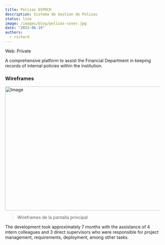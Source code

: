 ```yaml
---
title: Polizas ESPOCH
description: Sistema de Gestion de Polizas
status: live
image: /images/blog/polizas-cover.jpg
date: "2023-06-19"
authors:
  - richard
---
```


<Callout>Web: Private</Callout>

A comprehensive platform to assist the Financial Department in keeping records of 
internal policies within the institution.

### Wireframes

<Image
  src="/images/blog/polizas-1.jpg"
  width="718"
  height="404"
  className="my-8 rounded-md border bg-muted transition-colors"
  alt="Image"
/>

> Wireframes de la pantalla principal

The development took approximately 7 months with the assistance of 4 intern colleagues
and 3 direct supervisors who were responsible for project management, requirements, deployment,
among other tasks.